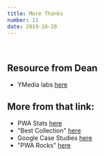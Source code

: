 ```yaml
---
title: More Thanks
number: 11
date: 2019-10-20
---
```

<br />

## 

## Resource from Dean

- YMedia labs [here](https://ymedialabs.com/progressive-web-apps)

## More from that link:

- PWA Stats [here](https://www.pwastats.com/)
- "Best Collection" [here](https://www.ma-no.org/en/progressive-web-apps-directory-the-best-collection-of-resources)
- Google Case Studies [here](https://developers.google.com/web/showcase/)
- "PWA Rocks" [here](https://pwa.rocks/)
